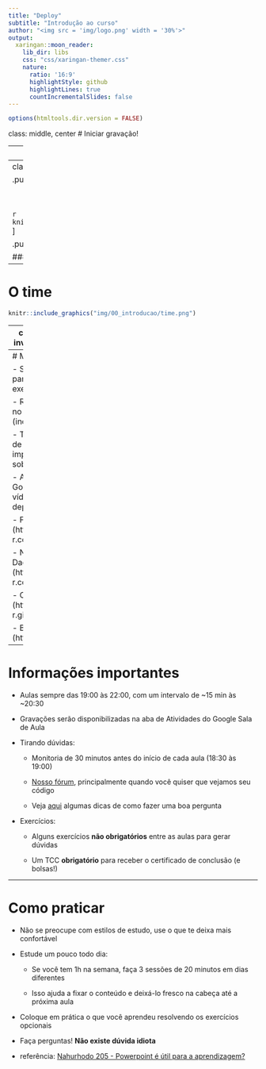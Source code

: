 ```yaml
---
title: "Deploy"
subtitle: "Introdução ao curso"
author: "<img src = 'img/logo.png' width = '30%'>"
output:
  xaringan::moon_reader:
    lib_dir: libs
    css: "css/xaringan-themer.css"
    nature:
      ratio: '16:9'
      highlightStyle: github
      highlightLines: true
      countIncrementalSlides: false
---
```


```r
options(htmltools.dir.version = FALSE)
```

class: middle, center
# Iniciar gravação!

---
class: middle, center, inverse
# Sobre nós

---
class: middle, center
# A Curso-R

.pull-left[
```r
knitr::include_graphics("img/00_introducao/logo2.png")
```

<br>
<br>

```r
knitr::include_graphics("img/00_introducao/logo_r6.png")
```
]

.pull-right[
```r
knitr::include_graphics("img/00_introducao/produtos.png")
```
]

### [loja.curso-r.com](https://loja.curso-r.com)

---
# O time

```r
knitr::include_graphics("img/00_introducao/time.png")
```

---
class: middle, center, inverse
# Sobre o curso

---
# Materiais

- Site da turma: links para todos os slides, exercícios e referências

- Repositório da turma no GitHub: todo o código (inclusive dos slides)

- Turma no Google Sala de Aula: avisos importantes e dúvidas sobre o curso

- Aba de Atividades no Google Sala de Aula: vídeos das aulas e depósito do TCC

- Fórum da Curso-R (https://discourse.curso-r.com)

- Nosso livro Ciência de Dados em R (https://livro.curso-r.com)

- O Zen do R (https://curso-r.github.io/zen-do-r)

- Blog da Curso-R (http://blog.curso-r.com)

---
# Informações importantes

- Aulas sempre das 19:00 às 22:00, com um intervalo de ~15 min às ~20:30

- Gravações serão disponibilizadas na aba de Atividades do Google Sala de Aula

- Tirando dúvidas:

  - Monitoria de 30 minutos antes do início de cada aula (18:30 às 19:00)

  - [Nosso fórum](https://discourse.curso-r.com), principalmente quando você quiser que vejamos seu código

  - Veja [aqui](https://discourse.curso-r.com/t/como-escrever-uma-boa-pergunta/542) algumas dicas de como fazer uma boa pergunta

- Exercícios:

  - Alguns exercícios **não obrigatórios** entre as aulas para gerar dúvidas

  - Um TCC **obrigatório** para receber o certificado de conclusão (e bolsas!)

---
# Como praticar

- Não se preocupe com estilos de estudo, use o que te deixa mais confortável

- Estude um pouco todo dia:

  - Se você tem 1h na semana, faça 3 sessões de 20 minutos em dias diferentes

  - Isso ajuda a fixar o conteúdo e deixá-lo fresco na cabeça até a próxima aula

- Coloque em prática o que você aprendeu resolvendo os exercícios opcionais

- Faça perguntas! **Não existe dúvida idiota**

- referência:  [Nahurhodo 205 - Powerpoint é útil para a aprendizagem?](https://www.b9.com.br/shows/naruhodo/naruhodo-205-powerpoint-e-util-para-a-aprendizagem/)
